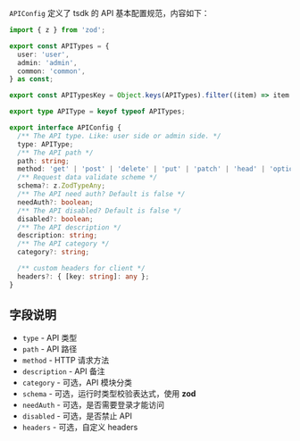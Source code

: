 `APIConfig` 定义了 tsdk 的 API 基本配置规范，内容如下：

```ts filename="src/shared/tsdk-types.ts" copy
import { z } from 'zod';

export const APITypes = {
  user: 'user',
  admin: 'admin',
  common: 'common',
} as const;

export const APITypesKey = Object.keys(APITypes).filter((item) => item !== APITypes.common);

export type APIType = keyof typeof APITypes;

export interface APIConfig {
  /** The API type. Like: user side or admin side. */
  type: APIType;
  /** The API path */
  path: string;
  method: 'get' | 'post' | 'delete' | 'put' | 'patch' | 'head' | 'options';
  /** Request data validate scheme */
  schema?: z.ZodTypeAny;
  /** The API need auth? Default is false */
  needAuth?: boolean;
  /** The API disabled? Default is false */
  disabled?: boolean;
  /** The API description */
  description: string;
  /** The API category */
  category?: string;

  /** custom headers for client */
  headers?: { [key: string]: any };
}
```

## 字段说明

- `type` - API 类型
- `path` - API 路径
- `method` - HTTP 请求方法
- `description` - API 备注
- `category` - 可选，API 模块分类
- `schema` - 可选，运行时类型校验表达式，使用 **zod**
- `needAuth` - 可选，是否需要登录才能访问
- `disabled` - 可选，是否禁止 API
- `headers` - 可选，自定义 headers
